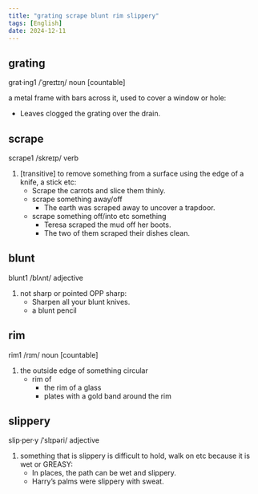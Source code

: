 ```yaml
---
title: "grating scrape blunt rim slippery"
tags: [English]
date: 2024-12-11
---
```


## grating

grat·ing1 /ˈɡreɪtɪŋ/ noun [countable]

a metal frame with bars across it, used to cover a window or hole:

- Leaves clogged the grating over the drain.

## scrape

scrape1 /skreɪp/ verb

1. [transitive] to remove something from a surface using the edge of a knife, a stick etc:
   - Scrape the carrots and slice them thinly.
   - scrape something away/off
     - The earth was scraped away to uncover a trapdoor.
   - scrape something off/into etc something
     - Teresa scraped the mud off her boots.
     - The two of them scraped their dishes clean.

## blunt

blunt1 /blʌnt/ adjective

1. not sharp or pointed OPP sharp:
   - Sharpen all your blunt knives.
   - a blunt pencil

## rim

rim1 /rɪm/ noun [countable]

1. the outside edge of something circular
   - rim of
     - the rim of a glass
     - plates with a gold band around the rim

## slippery

slip·per·y /ˈslɪpəri/ adjective

1. something that is slippery is difficult to hold, walk on etc because it is wet or GREASY:
   - In places, the path can be wet and slippery.
   - Harry’s palms were slippery with sweat.
